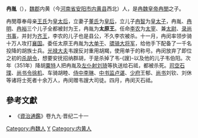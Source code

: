 '''冉胤'''（{{bd|？||351年|||}}），[[魏郡|魏郡]]内黄（今[[河南省|河南省]][[安阳市|安阳市]][[内黄县|内黄县]]西北）人，是[[冉魏|冉魏]][[皇帝|皇帝]][[冉閔|冉閔]]之子。

冉閔尊奉母亲[[王太后_(冉魏)|王氏]]为[[皇太后|皇太后]]，立妻子[[董皇后|董氏]]为[[皇后|皇后]]，立儿子[[冉智|冉智]]为[[皇太子|皇太子]]，冉胤、[[冉明|冉明]]、[[冉裕|冉裕]]三个儿子全都被封为王，冉胤为'''太原王'''。任命[[李农|李农]]为[[太宰|太宰]]、兼[[太尉|太尉]]、[[录尚书事|录尚书事]]，并封为[[齐王|齐王]]，李农的儿子也是县公，不久李农被杀。十一月，冉闵率领步骑十万人攻打[[襄国|襄国]]。委任太原王冉胤为[[大单于|大单于]]、[[骠骑大将军|骠骑大将军]]，给他手下配备了一千名投降的胡族士兵。[[光禄大夫|光禄大夫]]韦謏反对重用胡羯，使用单于的称号。冉闵放弃了即位之初的[[杀胡令|杀胡令]]，想要安抚招纳群胡，于是杀掉了韦-{謏}-以及他的儿子韦伯阳。次年（351年）降胡[[粟特|粟特]]人把冉胤及[[左仆射|左仆射]][[刘琦|刘琦]]等执送给石祗，都被杀死。[[司空|司空]][[石璞|石璞]]、[[尚书令|尚书令]][[徐机|徐机]]、车骑胡睦、[[侍中|侍中]][[李琳|李琳]]、[[中书监|中书监]][[卢谌|卢谌]]、[[少府|少府]]王郁、[[尚书|尚书]]刘钦、刘休等诸将士死者十余万人，冉闵赠韦謏大司徒。四月，冉闵灭石祗。

==參考文獻==
*《[[資治通鑑|資治通鑑]]》卷九九·晋纪二十一

{{DEFAULTSORT:R冉}}
[[Category:冉魏人|Category:冉魏人]]
[[Category:冉姓|Y]]
[[Category:内黄人|Category:内黄人]]